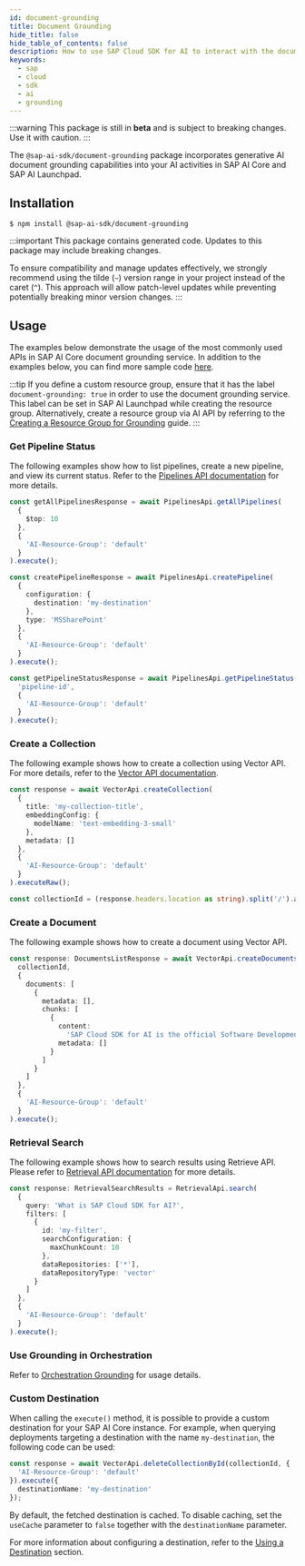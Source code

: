 ```yaml
---
id: document-grounding
title: Document Grounding
hide_title: false
hide_table_of_contents: false
description: How to use SAP Cloud SDK for AI to interact with the document grounding service.
keywords:
  - sap
  - cloud
  - sdk
  - ai
  - grounding
---
```


:::warning
This package is still in **beta** and is subject to breaking changes.
Use it with caution.
:::

The `@sap-ai-sdk/document-grounding` package incorporates generative AI document grounding capabilities into your AI activities in SAP AI Core and SAP AI Launchpad.

## Installation

```
$ npm install @sap-ai-sdk/document-grounding
```

:::important
This package contains generated code.
Updates to this package may include breaking changes.

To ensure compatibility and manage updates effectively, we strongly recommend using the tilde (`~`) version range in your project instead of the caret (`^`).
This approach will allow patch-level updates while preventing potentially breaking minor version changes.
:::

## Usage

The examples below demonstrate the usage of the most commonly used APIs in SAP AI Core document grounding service.
In addition to the examples below, you can find more sample code [here](https://github.com/SAP/ai-sdk-js/blob/main/sample-code/src/document-grounding.ts).

:::tip
If you define a custom resource group, ensure that it has the label `document-grounding: true` in order to use the document grounding service.
This label can be set in SAP AI Launchpad while creating the resource group.
Alternatively, create a resource group via AI API by referring to the [Creating a Resource Group for Grounding](https://help.sap.com/docs/sap-ai-core/sap-ai-core-service-guide/create-resource-group-for-grounding-e32efa5402154101b4cc05c03ef5be09) guide.
:::

### Get Pipeline Status

The following examples show how to list pipelines, create a new pipeline, and view its current status.
Refer to the [Pipelines API documentation](https://help.sap.com/docs/sap-ai-core/sap-ai-core-service-guide/pipelines-api-d8cc0e369f994091b95a6d80aeadbc7f) for more details.

```ts
const getAllPipelinesResponse = await PipelinesApi.getAllPipelines(
  {
    $top: 10
  },
  {
    'AI-Resource-Group': 'default'
  }
).execute();

const createPipelineResponse = await PipelinesApi.createPipeline(
  {
    configuration: {
      destination: 'my-destination'
    },
    type: 'MSSharePoint'
  },
  {
    'AI-Resource-Group': 'default'
  }
).execute();

const getPipelineStatusResponse = await PipelinesApi.getPipelineStatus(
  'pipeline-id',
  {
    'AI-Resource-Group': 'default'
  }
).execute();
```

### Create a Collection

The following example shows how to create a collection using Vector API.
For more details, refer to the [Vector API documentation](https://help.sap.com/docs/sap-ai-core/sap-ai-core-service-guide/vector-api-08e3d008addb4362986c73ff0151638c).

```ts
const response = await VectorApi.createCollection(
  {
    title: 'my-collection-title',
    embeddingConfig: {
      modelName: 'text-embedding-3-small'
    },
    metadata: []
  },
  {
    'AI-Resource-Group': 'default'
  }
).executeRaw();

const collectionId = (response.headers.location as string).split('/').at(-2);
```

### Create a Document

The following example shows how to create a document using Vector API.

```ts
const response: DocumentsListResponse = await VectorApi.createDocuments(
  collectionId,
  {
    documents: [
      {
        metadata: [],
        chunks: [
          {
            content:
              'SAP Cloud SDK for AI is the official Software Development Kit (SDK) for SAP AI Core, SAP Generative AI Hub, and Orchestration Service.',
            metadata: []
          }
        ]
      }
    ]
  },
  {
    'AI-Resource-Group': 'default'
  }
).execute();
```

### Retrieval Search

The following example shows how to search results using Retrieve API.
Please refer to [Retrieval API documentation](https://help.sap.com/docs/sap-ai-core/sap-ai-core-service-guide/retrieval-api-281e8cf31d654b108a6e128a4a6cdbae) for more details.

```ts
const response: RetrievalSearchResults = RetrievalApi.search(
  {
    query: 'What is SAP Cloud SDK for AI?',
    filters: [
      {
        id: 'my-filter',
        searchConfiguration: {
          maxChunkCount: 10
        },
        dataRepositories: ['*'],
        dataRepositoryType: 'vector'
      }
    ]
  },
  {
    'AI-Resource-Group': 'default'
  }
).execute();
```

### Use Grounding in Orchestration

Refer to [Orchestration Grounding](../orchestration/chat-completion#grounding) for usage details.

### Custom Destination

When calling the `execute()` method, it is possible to provide a custom destination for your SAP AI Core instance.
For example, when querying deployments targeting a destination with the name `my-destination`, the following code can be used:

```ts
const response = await VectorApi.deleteCollectionById(collectionId, {
  'AI-Resource-Group': 'default'
}).execute({
  destinationName: 'my-destination'
});
```

By default, the fetched destination is cached.
To disable caching, set the `useCache` parameter to `false` together with the `destinationName` parameter.

For more information about configuring a destination, refer to the [Using a Destination](../connecting-to-ai-core#using-a-destination) section.
